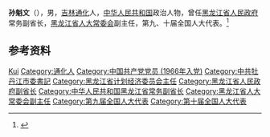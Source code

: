 '''孙魁文'''（{{bd|1938年||2010年|9月2日}}），男，[[吉林|吉林]][[通化|通化]]人，[[中华人民共和国|中华人民共和国]]政治人物，曾任[[黑龙江省人民政府|黑龙江省人民政府]]常务副省长，[[黑龙江省人大常委会|黑龙江省人大常委会]]副主任，第九、十届全国人大代表。<ref>{{Cite book|title=中华人民共和国职官志|author=何虎生, 李耀东, 向常福主编|publisher=中国社会出版社|year=2003|isbn=9787800883934|location=北京|pages=}}</ref>

== 参考资料 ==
{{reflist}}

{{中国人物小作品}}

{{Authority control}}
{{DEFAULTSORT:Sun孙}}
[[Category:孙姓|Kui]]
[[Category:通化人|Category:通化人]]
[[Category:中国共产党党员_(1966年入党)|Category:中国共产党党员 (1966年入党)]]
[[Category:中共牡丹江市委書記|Category:中共牡丹江市委書記]]
[[Category:黑龙江省计划经济委员会主任|Category:黑龙江省计划经济委员会主任]]
[[Category:黑龙江省人民政府副省长|Category:黑龙江省人民政府副省长]]
[[Category:中华人民共和国黑龙江省常务副省长|Category:中华人民共和国黑龙江省常务副省长]]
[[Category:黑龙江省人大常委会副主任|Category:黑龙江省人大常委会副主任]]
[[Category:第九届全国人大代表|Category:第九届全国人大代表]]
[[Category:第十届全国人大代表|Category:第十届全国人大代表]]